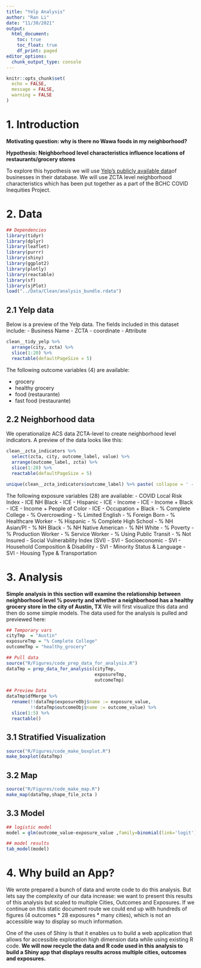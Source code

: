 ```yaml
---
title: "Yelp Analysis"
author: "Ran Li"
date: "11/30/2021"
output: 
  html_document:
    toc: true
    toc_float: true
    df_print: paged
editor_options: 
  chunk_output_type: console
---
```


```r
knitr::opts_chunk$set(
  echo = FALSE,
  message = FALSE,
  warning = FALSE
)


```

# 1. Introduction

**Motivating question: why is there no Wawa foods in my neighborhood?**

**Hypothesis: Neighborhood level characteristics influence locations of restaurants/grocery stores**

To explore this hypothesis we will use [Yelp's publicly available data ](https://www.yelp.com/dataset)of businesses in their database. We will use ZCTA level neighborhood characteristics which has been put together as a part of the BCHC COVID Inequities Project.

# 2. Data

```r
## Dependencies
library(tidyr)
library(dplyr)
library(leaflet)
library(purrr)
library(shiny)
library(ggplot2)
library(plotly)
library(reactable)
library(sf)
library(sjPlot)
load("../Data/Clean/analysis_bundle.rdata")
```

## 2.1 Yelp data

Below is a preview of the Yelp data. The fields included in this dataset include: 
- Business Name 
- ZCTA 
- coordinate 
- Attribute

```r
clean__tidy_yelp %>% 
  arrange(city, zcta) %>% 
  slice(1:20) %>%  
  reactable(defaultPageSize = 5)
```

The following outcome variables (4) are available:

- grocery
- healthy grocery
- food (restaurante)
- fast food (restaurante)


## 2.2 Neighborhood data

We operationalize ACS data ZCTA-level to create neighborhood level indicators. A preview of the data looks like this: 

```r
clean__zcta_indicators %>% 
  select(zcta, city, outcome_label, value) %>% 
  arrange(outcome_label, zcta) %>% 
  slice(1:20) %>%  
  reactable(defaultPageSize = 5)
```



```r
unique(clean__zcta_indicators$outcome_label) %>% paste( collapse = ' - ')
```

The following exposure variables (28) are available:
- COVID Local Risk Index 
- ICE  NH Black 
- ICE - Hispanic
- ICE - Income 
- ICE - Income + Black 
- ICE - Income + People of Color 
- ICE - Occupation + Black 
- % Complete College 
- % Overcrowding 
- % Limited English 
- % Foreign Born 
- % Healthcare Worker 
- % Hispanic 
- % Complete High School 
- % NH Asian/PI 
- % NH Black 
- % NH Native American 
- % NH White 
- % Poverty 
- % Production Worker 
- % Service Worker
- % Using Public Transit 
- % Not Insured 
- Social Vulnerability Index (SVI) 
- SVI - Socioeconomic 
- SVI - Household Composition & Disability 
- SVI - Minority Status & Language 
- SVI -  Housing Type & Transportation

# 3. Analysis

**Simple analysis in this section will examine the relationship between neighborhood level % poverty and whether a neighborhood has a healthy grocery store in the city of Austin, TX** We will first visualize this data and then do some simple models. The data used for the analysis is pulled and previewed here:

```r
## Temporary vars
cityTmp  = "Austin"
exposureTmp = "% Complete College"
outcomeTmp = "healthy_grocery"

## Pull data
source("R/Figures/code_prep_data_for_analysis.R")
dataTmp = prep_data_for_analysis(cityTmp, 
                                 exposureTmp, 
                                 outcomeTmp)
```

```r
## Preview Data
dataTmp$dfMerge %>% 
  rename(!!dataTmp$exposureObj$name := exposure_value,
         !!dataTmp$outcomeObj$name := outcome_value) %>% 
  slice(1:5) %>% 
  reactable()
```

## 3.1 Stratified Visualization

```r
source("R/Figures/code_make_boxplot.R")
make_boxplot(dataTmp)
```



## 3.2 Map

```r
source("R/Figures/code_make_map.R")
make_map(dataTmp,shape_file_zcta )
```



## 3.3 Model

```r
## logistic model
model = glm(outcome_value~exposure_value ,family=binomial(link='logit'),data=dataTmp$dfMerge)

## model results
tab_model(model)
```


# 4. Why build an App?

We wrote prepared a bunch of data and wrote code to do this analysis. But lets say the complexity of our data increase: we want to present this results of this analysis but scaled to multiple Cities, Outcomes and Exposures. If we continue on this static document route we could end up with hundreds of figures (4 outcomes * 28 exposures * many cities), which is not an accessible way to display so much information. 

One of the uses of Shiny is that it enables us to build a web application that allows for accessible exploration high dimension data while using existing R code. **We will now recycle the data and R code used in this analysis to build a Shiny app that displays results across multiple cities, outcomes and exposures.**



